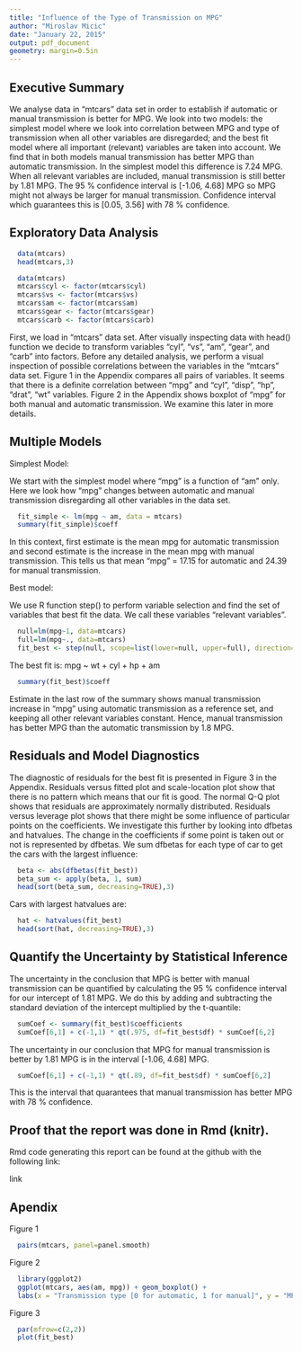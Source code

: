 ```yaml
---
title: "Influence of the Type of Transmission on MPG"
author: "Miroslav Micic"
date: "January 22, 2015"
output: pdf_document
geometry: margin=0.5in
---
```


## Executive Summary

We analyse data in "mtcars" data set in order to establish if automatic or manual transmission is better for MPG.
We look into two models: the simplest model where we look into correlation between MPG and type of transmission when all other variables are disregarded; and the best fit model where all important (relevant) variables are taken into account.
We find that in both models manual transmission has better MPG than automatic transmission. In the simplest model this difference is 7.24 MPG. When all relevant variables are included, manual transmission is still better by 1.81 MPG. The 95 % confidence interval is [-1.06, 4.68] MPG so MPG might not always be larger for manual transmission. Confidence interval which guarantees this is [0.05, 3.56] with 78 % confidence.

## Exploratory Data Analysis


```r
  data(mtcars)
  head(mtcars,3)
```



```r
  data(mtcars)
  mtcars$cyl <- factor(mtcars$cyl)
  mtcars$vs <- factor(mtcars$vs)
  mtcars$am <- factor(mtcars$am)
  mtcars$gear <- factor(mtcars$gear)
  mtcars$carb <- factor(mtcars$carb)
```

First, we load in "mtcars" data set. After visually inspecting data with head() function we decide to 
transform variables "cyl", "vs", "am", "gear", and "carb" into factors. 
Before any detailed analysis, we perform a visual inspection of possible correlations between the variables
in the "mtcars" data set. Figure 1 in the Appendix compares all pairs of variables. It seems that there is a definite 
correlation between "mpg" and "cyl", "disp", "hp", "drat", "wt" variables. Figure 2 in the Appendix shows boxplot of "mpg" for both manual and automatic transmission. We examine this later in more details.


## Multiple Models

Simplest Model:

We start with the simplest model where "mpg" is a function of "am" only. Here we look how "mpg" changes between
automatic and manual transmission disregarding all other variables in the data set.

```r
  fit_simple <- lm(mpg ~ am, data = mtcars)
  summary(fit_simple)$coeff
```

In this context, first estimate is the mean mpg for automatic transmission and second estimate is the increase in the mean mpg with manual transmission. This tells us that mean "mpg" = 17.15 for automatic and 24.39 for manual transmission.

Best model:

We use R function step() to perform variable selection and find the set of variables that best fit the data. We call these variables "relevant variables".

```r
  null=lm(mpg~1, data=mtcars)
  full=lm(mpg~., data=mtcars)
  fit_best <- step(null, scope=list(lower=null, upper=full), direction="forward")
```

The best fit is: mpg ~ wt + cyl + hp + am

```r
  summary(fit_best)$coeff
```

Estimate in the last row of the summary shows manual transmission increase in "mpg" using automatic transmission as 
a reference set, and keeping all other relevant variables constant. Hence, manual transmission has better MPG
than the automatic transmission by 1.8 MPG.


## Residuals and Model Diagnostics

The diagnostic of residuals for the best fit is presented in Figure 3 in the Appendix. Residuals versus fitted plot
and scale-location plot show that there is no pattern which means that our fit is good. The normal Q-Q plot
shows that residuals are approximately normally distributed. Residuals versus leverage plot shows that there
might be some influence of particular points on the coefficients. We investigate this further by looking into
dfbetas and hatvalues. The change in the coefficients if some point is taken out or not is represented by dfbetas.
We sum dfbetas for each type of car to get the cars with the largest influence: 

```r
  beta <- abs(dfbetas(fit_best))
  beta_sum <- apply(beta, 1, sum)
  head(sort(beta_sum, decreasing=TRUE),3)
```

Cars with largest hatvalues are:


```r
  hat <- hatvalues(fit_best)
  head(sort(hat, decreasing=TRUE),3)
```

## Quantify the Uncertainty by Statistical Inference 

The uncertainty in the conclusion that MPG is better with manual transmission can be quantified
by calculating the 95 % confidence interval for our intercept of 1.81 MPG. We do this by adding and subtracting
the standard deviation of the intercept multiplied by the t-quantile:

```r
  sumCoef <- summary(fit_best)$coefficients
  sumCoef[6,1] + c(-1,1) * qt(.975, df=fit_best$df) * sumCoef[6,2]
```

The uncertainty in our conclusion that MPG for manual transmission is better by 1.81 MPG is in the interval [-1.06, 4.68] MPG. 

```r
  sumCoef[6,1] + c(-1,1) * qt(.89, df=fit_best$df) * sumCoef[6,2]
```

This is the interval that quarantees that manual transmission has better MPG with 78 % confidence.

## Proof that the report was done in Rmd (knitr).

Rmd code generating this report can be found at the github with the following link:

link


## Apendix

Figure 1

```r
  pairs(mtcars, panel=panel.smooth)
```


Figure 2

```r
  library(ggplot2) 
  ggplot(mtcars, aes(am, mpg)) + geom_boxplot() + 
  labs(x = "Transmission type [0 for automatic, 1 for manual]", y = "MPG [miles per gallon]")
```

Figure 3

```r
  par(mfrow=c(2,2))
  plot(fit_best)
```
